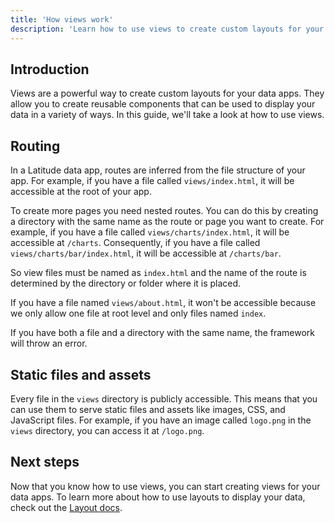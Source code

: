 ```yaml
---
title: 'How views work'
description: 'Learn how to use views to create custom layouts for your data apps.'
---
```



## Introduction

Views are a powerful way to create custom layouts for your data apps. They allow you to create reusable components that can be used to display your data in a variety of ways. In this guide, we'll take a look at how to use views.

## Routing

In a Latitude data app, routes are inferred from the file structure of your app. For example, if you have a file called `views/index.html`, it will be accessible at the root of your app. 

To create more pages you need nested routes. You can do this by creating a directory with the same name as the route or page you want to create. For example, if you have a file called `views/charts/index.html`, it will be accessible at `/charts`. Consequently, if you have a file called `views/charts/bar/index.html`, it will be accessible at `/charts/bar`.

<Note>So view files must be named as `index.html` and the name of the route is determined by the directory or folder where it is placed.</Note>

If you have a file named `views/about.html`, it won't be accessible because we only allow one file at root level and only files named `index`.

If you have both a file and a directory with the same name, the framework will throw an error.

## Static files and assets
Every file in the `views` directory is publicly accessible. This means that you can use them to serve static files and assets like images, CSS, and JavaScript files. For example, if you have an image called `logo.png` in the `views` directory, you can access it at `/logo.png`.

## Next steps

Now that you know how to use views, you can start creating views for your data apps. To learn more about how to use layouts to display your data, check out the [Layout docs](/views/basics/layout).

<Pixel /> 
